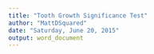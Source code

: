 ```yaml
---
title: "Tooth Growth Significance Test"
author: "MattDSquared"
date: "Saturday, June 20, 2015"
output: word_document
---
```


